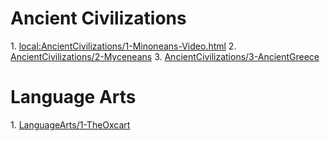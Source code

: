 = Ancient Civilizations =
1. [[local:AncientCivilizations/1-Minoneans-Video.html]]
2. [[AncientCivilizations/2-Myceneans]]
3. [[AncientCivilizations/3-AncientGreece]]

= Language Arts =
1. [[LanguageArts/1-TheOxcart]]

